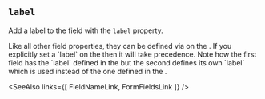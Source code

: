 
## `label`

Add a label to the field with the `label` property.

<Example
  Component={Label}
  code={LabelSrc}
  caption="name"
  highlightLines="7"
  expand
/>

<Split>
  Like all other field properties, they can be defined via <FormFieldsLink/>
  on the <FormLink/>.  If you explicitly set a `label` on the
  <FieldLink/> then it will take precedence.

  <Suggest>
    Note how the first field has the `label` defined in the
    <FormFieldsLink/> but the second defines its own `label`
    which is used instead of the one defined in the <FormFieldsLink/>.
  </Suggest>
</Split>

<Example
  Component={FormFields}
  code={FormFieldsSrc}
  caption="Form fields"
  highlightLines="5,8,19"
  expand
/>

<SeeAlso
  links={[
    FieldNameLink,
    FormFieldsLink
  ]}
/>

